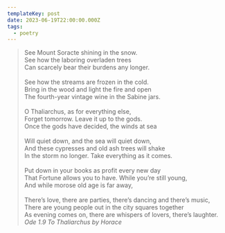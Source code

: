 ```yaml
---
templateKey: post
date: 2023-06-19T22:00:00.000Z
tags:
  - poetry
---
```

> See Mount Soracte shining in the snow.<br/>
> See how the laboring overladen trees<br/>
> Can scarcely bear their burdens any longer.<br/><br/>
> See how the streams are frozen in the cold.<br/>
> Bring in the wood and light the fire and open<br/>
> The fourth-year vintage wine in the Sabine jars.<br/><br/>
> O Thaliarchus, as for everything else,<br/>
> Forget tomorrow. Leave it up to the gods.<br/>
> Once the gods have decided, the winds at sea<br/><br/>
> Will quiet down, and the sea will quiet down,<br/>
> And these cypresses and old ash trees will shake<br/>
> In the storm no longer. Take everything as it comes.<br/><br/>
> Put down in your books as profit every new day<br/>
> That Fortune allows you to have. While you’re still young,<br/>
> And while morose old age is far away,<br/><br/>
> There’s love, there are parties, there’s dancing and there’s music,<br/>
> There are young people out in the city squares together<br/>
> As evening comes on, there are whispers of lovers, there’s laughter.
> <cite><i>Ode 1.9 To Thaliarchus</i> by Horace</cite>
